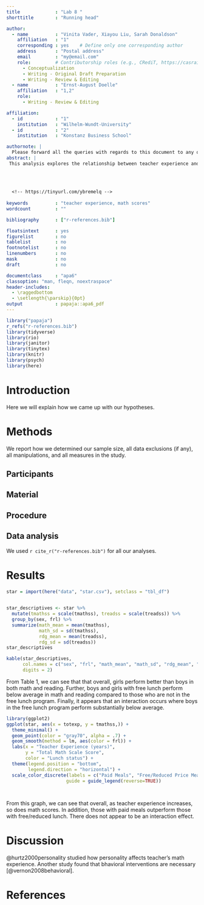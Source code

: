 ```yaml
---
title             : "Lab 8 "
shorttitle        : "Running head"

author: 
  - name          : "Vinita Vader, Xiayou Liu, Sarah Donaldson"
    affiliation   : "1"
    corresponding : yes    # Define only one corresponding author
    address       : "Postal address"
    email         : "my@email.com"
    role:         # Contributorship roles (e.g., CRediT, https://casrai.org/credit/)
      - Conceptualization
      - Writing - Original Draft Preparation
      - Writing - Review & Editing
  - name          : "Ernst-August Doelle"
    affiliation   : "1,2"
    role:
      - Writing - Review & Editing

affiliation:
  - id            : "1"
    institution   : "Wilhelm-Wundt-University"
  - id            : "2"
    institution   : "Konstanz Business School"

authornote: |
  Please forward all the queries with regards to this document to any of the three authors.
abstract: |
 This analysis explores the relationship between teacher experience and math scores. 
  
  
  
  
  <!-- https://tinyurl.com/ybremelq -->
  
keywords          : "teacher experience, math scores"
wordcount         : ""

bibliography      : ["r-references.bib"]

floatsintext      : yes
figurelist        : no
tablelist         : no
footnotelist      : no
linenumbers       : no
mask              : no
draft             : no

documentclass     : "apa6"
classoption: "man, fleqn, noextraspace"
header-includes:
  - \raggedbottom
  - \setlength{\parskip}{0pt}
output            : papaja::apa6_pdf
---
```


```r
library("papaja")
r_refs("r-references.bib")
library(tidyverse)
library(rio)
library(janitor)
library(tinytex)
library(knitr)
library(psych)
library(here)
```



# Introduction
Here we will explain how we came up with our hypotheses.

# Methods
We report how we determined our sample size, all data exclusions (if any), all manipulations, and all measures in the study. <!-- 21-word solution (Simmons, Nelson & Simonsohn, 2012; retrieved from http://ssrn.com/abstract=2160588) -->

## Participants

## Material

## Procedure

## Data analysis
We used `r cite_r("r-references.bib")` for all our analyses.


# Results

```r
star = import(here("data", "star.csv"), setclass = "tbl_df")
  

star_descriptives <- star %>% 
  mutate(tmathss = scale(tmathss), treadss = scale(treadss)) %>%
  group_by(sex, frl) %>%
  summarize(math_mean = mean(tmathss),
            math_sd = sd(tmathss),
            rdg_mean = mean(treadss),
            rdg_sd = sd(treadss))
star_descriptives

```

```r
kable(star_descriptives,
      col.names = c("sex", "frl", "math_mean", "math_sd", "rdg_mean", "rdg_sd"),
      digits = 2)
```
From Table 1, we can see that that overall, girls perform better than boys in both math and reading. Further, boys and girls with free lunch perform below average in math and reading compared to those who are not in the free lunch program. Finally, it appears that an interaction occurs where boys in the free lunch program perform substantially below average.

```r


library(ggplot2)
ggplot(star, aes(x = totexp, y = tmathss,)) +
  theme_minimal() +
  geom_point(color = "gray70", alpha = .7) +
  geom_smooth(method = lm, aes(color = frl)) +
  labs(x = "Teacher Experience (years)",
       y = "Total Math Scale Score",
       color = "Lunch status") +
  theme(legend.position = "bottom",
        legend.direction = "horizontal") +
  scale_color_discrete(labels = c("Paid Meals", "Free/Reduced Price Meals"),
                      guide = guide_legend(reverse=TRUE))
  



```
From this graph, we can see that overall, as teacher experience increases, so does math scores. In addition, those with paid meals outperform those with free/reduced lunch. There does not appear to be an interaction effect.


# Discussion

@hurtz2000personality studied how personality affects teacher's math experience. 
Another study found that bhavioral interventions are necessary [@vernon2008behavioral].

\newpage

# References

\begingroup
\setlength{\parindent}{-0.5in}
\setlength{\leftskip}{0.5in}

<div id="refs" custom-style="Bibliography"></div>
\endgroup


